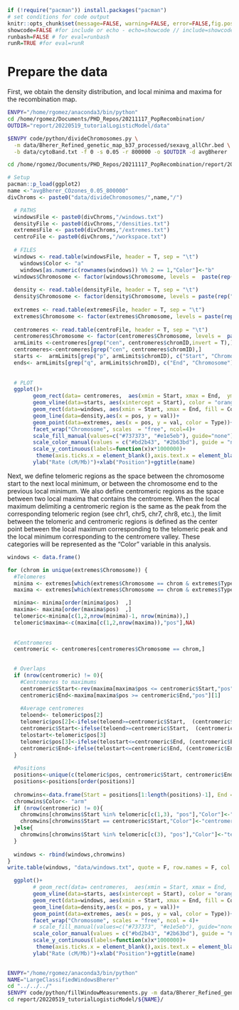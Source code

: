 <!-- # --- -->
<!-- # title: "Ordinal logistic model on large windows data" - chapter 1 -->
<!-- # author: "Ruth Gómez Graciani" -->
<!-- # output: -->
<!-- #   pdf_document: default -->
<!-- # header-includes: -->
<!-- #  \usepackage{float} -->
<!-- #  \floatplacement{figure}{H} -->
<!-- # --- -->

```r
if (!require("pacman")) install.packages("pacman")
# set conditions for code output
knitr::opts_chunk$set(message=FALSE, warning=FALSE, error=FALSE,fig.pos = "!H")
showcode=FALSE #for include or echo - echo=showcode // include=showcode
runbash=FALSE # for eval=runbash
runR=TRUE #for eval=runR
```


# Prepare the data

First, we obtain the density distribution, and local minima and maxima for the recombination map. 

<!-- Bash run to make standard windows -->

```bash
ENVPY="/home/rgomez/anaconda3/bin/python"
cd /home/rgomez/Documents/PHD_Repos/20211117_PopRecombination/
OUTDIR="report/20220519_tutorialLogisticModel/data"
```

```bash
$ENVPY code/python/divideChromosomes.py \
  -m data/Bherer_Refined_genetic_map_b37_processed/sexavg_allChr.bed \
  -b data/cytoBand.txt -f 0 -s 0.05 -r 800000 -o $OUTDIR -d avgBherer
```

```bash
cd /home/rgomez/Documents/PHD_Repos/20211117_PopRecombination/report/20220519_tutorialLogisticModel/    
```

<!-- Windows visualization -->

```r
# Setup
pacman::p_load(ggplot2)
name <-"avgBherer_COzones_0.05_800000"
divChroms <- paste0("data/divideChromosomes/",name,"/")

  # PATHS
  windowsFile <- paste0(divChroms,"/windows.txt")
  densityFile <- paste0(divChroms,"/densities.txt")
  extremesFile <- paste0(divChroms,"/extremes.txt")
  centroFile <- paste0(divChroms,"/workspace.txt")
  
  # FILES
  windows <- read.table(windowsFile, header = T, sep = "\t")
    windows$Color <- "a"
    windows[as.numeric(rownames(windows)) %% 2 == 1,"Color"]<-"b"
  windows$Chromosome <- factor(windows$Chromosome, levels =  paste(rep("chr", 23), as.character(c(c(1:22),"X")), sep = ""))
    
  density <- read.table(densityFile, header = T, sep = "\t")
  density$Chromosome <- factor(density$Chromosome, levels = paste(rep("chr", 23), as.character(c(c(1:22),"X")), sep = ""))
  
  extremes <- read.table(extremesFile, header = T, sep = "\t")
  extremes$Chromosome <- factor(extremes$Chromosome, levels = paste(rep("chr", 23), as.character(c(c(1:22),"X")), sep = ""))
  
  centromeres <- read.table(centroFile, header = T, sep = "\t")
  centromeres$Chromosome <- factor(centromeres$Chromosome, levels =  paste(rep("chr", 23), as.character(c(c(1:22),"X")), sep = ""))
  armLimits <-centromeres[grep("cen", centromeres$chromID,invert = T),]
  centromeres<-centromeres[grep("cen", centromeres$chromID),]
  starts <-  armLimits[grep("p", armLimits$chromID), c("Start", "Chromosome")]
  ends<- armLimits[grep("q", armLimits$chromID), c("End", "Chromosome")]
  
  
  # PLOT
  ggplot()+
        geom_rect(data= centromeres,  aes(xmin = Start, xmax = End,  ymin = 0, ymax = Inf), fill = "blue4", alpha = 0.5)+
        geom_vline(data=starts, aes(xintercept = Start), color = "orange")+geom_vline(data=ends, aes(xintercept = End), color = "orange")+
        geom_rect(data=windows, aes(xmin = Start, xmax = End, fill = Color, ymin = 0, ymax = Inf), alpha = 0.3)+
        geom_line(data=density,aes(x = pos, y = val))+
        geom_point(data=extremes, aes(x = pos, y = val, color = Type))+
        facet_wrap("Chromosome", scales  = "free", ncol=4)+
        scale_fill_manual(values=c("#737373", "#e1e5eb"), guide="none")+
        scale_color_manual(values = c("#bd2b43", "#2b63bd"), guide = "none")+
        scale_y_continuous(labels=function(x)x*1000000)+
         theme(axis.ticks.x = element_blank(),axis.text.x = element_blank(),axis.text.y = element_text(size = 5))+
        ylab("Rate (cM/Mb)")+xlab("Position")+ggtitle(name) 

```

\newpage

Next, we define telomeric regions as the space between the chromosome start to the next local minimum, or between the chromosome end to the previous local minimum. We also define centromeric regions as the space between two local maxima that contains the centromere. When the local maximum delimiting a centromeric region is the same as the peak from the corresponding telomeric region (see chr1, chr5, chr7, chr8, etc.), the limit between the telomeric and centromeric regions is defined as the center point between the local maximum corresponding to the telomeric peak and the local minimum corresponding to the centromere valley. These categories will be represented as the "Color" variable in this analysis. 

```r
windows <- data.frame()

for (chrom in unique(extremes$Chromosome)) {
  #Telomeres
  minima <- extremes[which(extremes$Chromosome == chrom & extremes$Type == "Minima"),]
  maxima <- extremes[which(extremes$Chromosome == chrom & extremes$Type == "Maxima"),]

  minima<- minima[order(minima$pos)  ,]
  maxima<- maxima[order(maxima$pos)  ,]
  telomeric<-minima[c(1,2,nrow(minima)-1, nrow(minima)),]
  telomeric$maxima<-c(maxima[c(1,2,nrow(maxima)),"pos"],NA)
  
  
  #Centromeres
  centromeric <- centromeres[centromeres$Chromosome == chrom,]

  
  # Overlaps
  if (nrow(centromeric) != 0){
    #Centromeres to maximums
    centromeric$Start<-rev(maxima[maxima$pos <= centromeric$Start,"pos"])[1]
    centromeric$End<-maxima[maxima$pos >= centromeric$End,"pos"][1]
  
    #Average centromeres
    teloend<- telomeric$pos[2]
    telomeric$pos[2]<-ifelse(teloend>=centromeric$Start,  (centromeric$Start+teloend)/2 , teloend) 
    centromeric$Start<-ifelse(teloend>=centromeric$Start,  (centromeric$Start+teloend)/2, centromeric$Start) 
    telostart<-telomeric$pos[3]
    telomeric$pos[3]<-ifelse(telostart<=centromeric$End, (centromeric$End+ telostart)/2, telostart ) 
    centromeric$End<-ifelse(telostart<=centromeric$End, (centromeric$End+ telostart)/2,  centromeric$End ) 
  }
  
  #Positions
  positions<-unique(c(telomeric$pos, centromeric$Start, centromeric$End))
  positions<-positions[order(positions)]
  
  chromwins<-data.frame(Start = positions[1:length(positions)-1], End = positions[2:length(positions)], Chromosome = chrom)
  chromwins$Color<- "arm"
  if (nrow(centromeric) != 0){
    chromwins[chromwins$Start %in% telomeric[c(1,3), "pos"],"Color"]<-"telomeric"
    chromwins[chromwins$Start == centromeric$Start,"Color"]<-"centromeric"
  }else{
    chromwins[chromwins$Start %in% telomeric[c(3), "pos"],"Color"]<-"telomeric"
  }
  
  windows <- rbind(windows,chromwins)
}
write.table(windows, "data/windows.txt", quote = F, row.names = F, col.names = T, sep = "\t")

  ggplot()+
        # geom_rect(data= centromeres,  aes(xmin = Start, xmax = End,  ymin = 0, ymax = Inf), fill = "blue4", alpha = 0.5)+
        geom_vline(data=starts, aes(xintercept = Start), color = "orange")+geom_vline(data=ends, aes(xintercept = End), color = "orange")+
        geom_rect(data=windows, aes(xmin = Start, xmax = End, fill = Color, ymin = 0, ymax = Inf), alpha = 0.3)+
        geom_line(data=density,aes(x = pos, y = val))+
        geom_point(data=extremes, aes(x = pos, y = val, color = Type))+
        facet_wrap("Chromosome", scales = "free", ncol = 4)+
        # scale_fill_manual(values=c("#737373", "#e1e5eb"), guide="none")+
        scale_color_manual(values = c("#bd2b43", "#2b63bd"), guide = "none")+
        scale_y_continuous(labels=function(x)x*1000000)+
         theme(axis.ticks.x = element_blank(),axis.text.x = element_blank(),axis.text.y = element_text(size = 5), legend.position = "top")+
        ylab("Rate (cM/Mb)")+xlab("Position")+ggtitle(name) 
  

```

<!-- Fill window information -->

```bash
ENVPY="/home/rgomez/anaconda3/bin/python"
NAME="LargeClassifiedWindowsBherer"
cd "../../../"
$ENVPY code/python/fillWindowMeasurements.py -m data/Bherer_Refined_genetic_map_b37_processed/sexavg_allChr.bed -w report/20220519_tutorialLogisticModel/${NAME}/data/windows.txt  -o report/20220519_tutorialLogisticModel/${NAME}/data/ -d "chromRegions"
cd report/20220519_tutorialLogisticModel/${NAME}/

```
